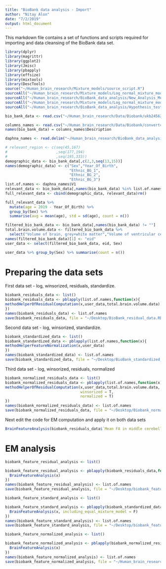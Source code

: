 ```yaml
---
title: "BioBank data analysis - Import"
author: "Nitay Alon"
date: "7/2/2019"
output: html_document
---
```


This markdown file contains a set of functions and scripts required for importing and data cleansing of the BioBank data set.
```r
library(dplyr)
library(magrittr)
library(ggplot2)
library(Jmisc)
library(pbapply)
library(effsize)
library(mixtools)
library(DescTools)
source("~/Human_brain_research/Mixture_models/source_script.R")
sourceAll("~/Human_brain_research/Mixture_models/Log_normal_mixture_model/Grid_Search/llk_computation/")
sourceAll("~/Human_brain_research/BioBank_data_analysis/New_Analysis_Method/Residuals_analysis_methods/")
sourceAll("~/Human_brain_research/Mixture_models/Log_normal_mixture_model/Grid_Search/llk_computation/")
sourceAll("~/Human_brain_research/BioBank_data_analysis/Hypothesis_testing_methods/")
```

```r
bio_bank_data <- read.csv("~/Human_brain_research/Data/Biobank/ukb24562.csv",header = T, stringsAsFactors = F)
```

```r
columns_names <- read.csv("~/Human_brain_research/Data/Biobank/convertcsv.csv", header = T, stringsAsFactors = F)
names(bio_bank_data) = columns_names$Description
```

```r
daphna_names <- read.delim("~/Human_brain_research/BioBank_data_analysis/columns_names.txt",header = F)
```


```r
# relevant_region <- c(seq(45,167)
#                      ,seq(177,194)
#                      ,seq(195,333))
demographic_data <- bio_bank_data[,c(2,3,seq(13,15))]
names(demographic_data) <- c("Sex","Year_Of_Birth",
                             "Ethnic_BG_1",
                             "Ethnic_BG_2",
                             "Ethnic_BG_3")
list.of.names <- daphna_names$V1
relevant_data <- bio_bank_data[,names(bio_bank_data) %in% list.of.names]
full_relevant_data <- cbind(demographic_data, relevant_data)rm()
```

```r
full_relevant_data %>% 
  mutate(age = 2019 - Year_Of_Birth) %>% 
  group_by(Sex) %>% 
  summarise(avg = mean(age), std = sd(age), count = n())
```


```r
filtered_bio_bank_data <- bio_bank_data[,names(bio_bank_data) != ""]
total.brain.volume.data <- filtered_bio_bank_data %>% 
  select("Volume of brain, grey+white matter","Volume of ventricular cerebrospinal fluid")
names(filtered_bio_bank_data)[1] <- "eid"
user_data <- select(filtered_bio_bank_data, eid, Sex)
```

```r
user_data %>% group_by(Sex) %>% summarise(count = n())
```

# Preparing the data sets

First data set - log, winsorized, residuals, standardize.
```r
biobank_residuals_data <- list()
biobank_residuals_data <- pblapply(list.of.names,function(x){
methodHelperOfResidualComputation(x,user_data,total.brain.volume.data)
})
names(biobank_residuals_data) <- list.of.names
save(biobank_residuals_data, file = "~/Desktop/BioBank_residual_data.RData")
```

Second data set - log, winsorized, standardize.
```r
biobank_standardized_data <- list()
biobank_standardized_data <- pblapply(list.of.names,function(x){
methodHelperFeatureNormalization(x,user_data)
})
names(biobank_standardized_data) <- list.of.names
save(biobank_standardized_data, file = "~/Desktop/BioBank_standardized_data.RData")
```

Third data set - log, winsorized, residuals, normalized

```r
biobank_normalized_residuals_data <- list()
biobank_normalized_residuals_data <- pblapply(list.of.names,function(x){
methodHelperOfResidualComputation(x,user_data,total.brain.volume.data,
                                  winsorized = T,
                                  normalized = T)
})
names(biobank_normalized_residuals_data) <- list.of.names
save(biobank_normalized_residuals_data, file = "~/Desktop/Biobank_normalized_residuals_data.RData")
```

Next edit the code for EM computation and apply it on both data sets

```r
BrainFeatureAnalysis(biobank_residuals_data$`Mean FA in middle cerebellar peduncle on FA skeleton`)
```

# EM analysis

```r
biobank_feature_residual_analysis <- list()

biobank_feature_residual_analysis <- pblapply(biobank_residuals_data,function(x){
  BrainFeatureAnalysis(x)
})
names(biobank_feature_residual_analysis) <- list.of.names
save(biobank_feature_residual_analysis, file = "~/Desktop/biobank_feature_residual_analysis.RData")
```


```r
biobank_feature_standard_analysis <- list()

biobank_feature_standard_analysis <- pblapply(biobank_standardized_data,function(x){
  BrainFeatureAnalysis(x, including_equal_mixture_model = F)
})
names(biobank_feature_standard_analysis) <- list.of.names
save(biobank_feature_standard_analysis, file = "~/Desktop/biobank_feature_standard_analysis.RData")
```


```r
biobank_feature_normalized_analysis <- list()

biobank_feature_normalized_analysis <- pblapply(biobank_normalized_residuals_data,function(x){
  BrainFeatureAnalysis(x)
})
names(biobank_feature_normalized_analysis) <- list.of.names
save(biobank_feature_normalized_analysis, file = "~/Human_brain_research/BioBank_data_analysis/Final_data_for_analysis/biobank_feature_normalized_analysis.RData")
```
